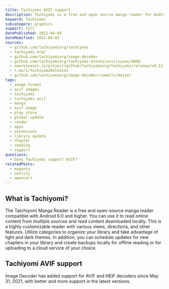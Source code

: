 ```yaml
---
title: Tachiyomi AVIF support
description: Tachiyomi is a free and open source manga reader for Android. Learn more about AVIF support.
keyword: Tachiyomi
subcategory: graphics
support: full
datePublished: 2022-04-04
dateModified: 2022-04-04
sources:
  - github.com/tachiyomiorg/tachiyomi
  - tachiyomi.org/
  - github.com/tachiyomiorg/image-decoder
  - github.com/tachiyomiorg/tachiyomi-extensions/issues/4800
  - newreleases.io/project/github/tachiyomiorg/tachiyomi/release/v0.12.1
  - t.me/s/TachiyomiReleases
  - github.com/tachiyomiorg/image-decoder/commits/master
tags:
  - image format
  - avif images
  - tachiyomi
  - tachiyomi avif
  - manga
  - avif image
  - play store
  - global update
  - reader
  - apps
  - extensions
  - library update
  - chapter
  - reading
  - support
questions:
  - Does Tachiyomi support AVIF?
relatedPosts:
  - magento
  - netlify
  - opencart
---
```


## What is Tachiyomi?

The Tatchiyomi Manga Reader is a free and open-source manga reader compatible with Android 6.0 and higher. You can use it to read online content from multiple sources and read content downloaded locally. This is a highly customizable reader with various views, directions, and other features. Utilize categories to organize your library and take advantage of light and dark themes. In addition, you can schedule updates for new chapters in your library and create backups locally for offline reading or for uploading to a cloud service of your choice.

## Tachiyomi AVIF support

Image Decoder has added support for AVIF and HEIF decoders since May 31, 2021, with better and more support in the latest versions.
